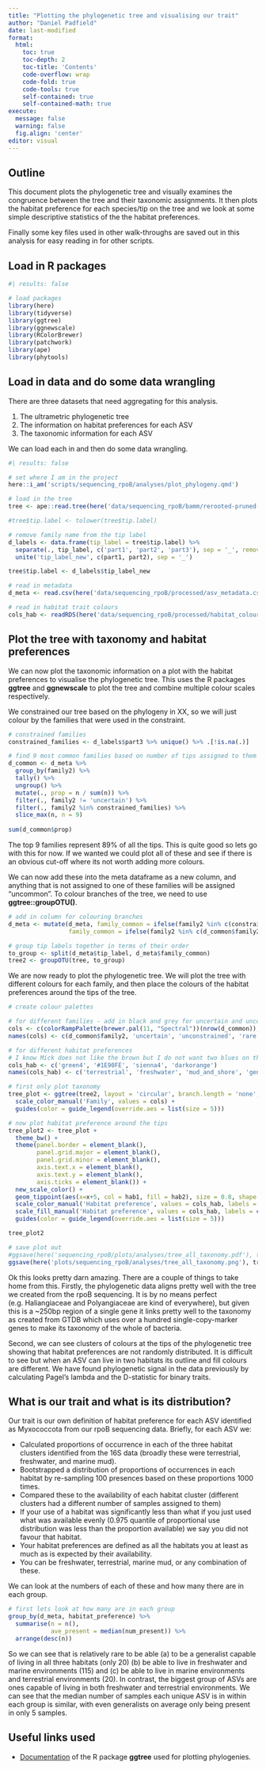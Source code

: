 ```yaml
---
title: "Plotting the phylogenetic tree and visualising our trait"
author: "Daniel Padfield"
date: last-modified
format:
  html:
    toc: true
    toc-depth: 2
    toc-title: 'Contents'
    code-overflow: wrap
    code-fold: true
    code-tools: true
    self-contained: true
    self-contained-math: true
execute:
  message: false
  warning: false
  fig.align: 'center'
editor: visual
---
```


## Outline

This document plots the phylogenetic tree and visually examines the congruence between the tree and their taxonomic assignments. It then plots the habitat preference for each species/tip on the tree and we look at some simple descriptive statistics of the the habitat preferences.

Finally some key files used in other walk-throughs are saved out in this analysis for easy reading in for other scripts.

## Load in R packages

```r
#| results: false

# load packages
library(here)
library(tidyverse)
library(ggtree)
library(ggnewscale)
library(RColorBrewer)
library(patchwork)
library(ape)
library(phytools)
```

## Load in data and do some data wrangling

There are three datasets that need aggregating for this analysis.

1.  The ultrametric phylogenetic tree
2.  The information on habitat preferences for each ASV
3.  The taxonomic information for each ASV

We can load each in and then do some data wrangling.

```r
#| results: false

# set where I am in the project
here::i_am('scripts/sequencing_rpoB/analyses/plot_phylogeny.qmd')

# load in the tree
tree <- ape::read.tree(here('data/sequencing_rpoB/bamm/rerooted-pruned-chronopl10.tre'))

#tree$tip.label <- tolower(tree$tip.label)

# remove family name from the tip label
d_labels <- data.frame(tip_label = tree$tip.label) %>%
  separate(., tip_label, c('part1', 'part2', 'part3'), sep = '_', remove = FALSE) %>%
  unite('tip_label_new', c(part1, part2), sep = '_')

tree$tip.label <- d_labels$tip_label_new

# read in metadata
d_meta <- read.csv(here('data/sequencing_rpoB/processed/asv_metadata.csv'))

# read in habitat trait colours
cols_hab <- readRDS(here('data/sequencing_rpoB/processed/habitat_colours.rds'))

```

## Plot the tree with taxonomy and habitat preferences

We can now plot the taxonomic information on a plot with the habitat preferences to visualise the phylogenetic tree. This uses the R packages **ggtree** and **ggnewscale** to plot the tree and combine multiple colour scales respectively.

We constrained our tree based on the phylogeny in XX, so we will just colour by the families that were used in the constraint.

```r
# constrained families
constrained_families <- d_labels$part3 %>% unique() %>% .[!is.na(.)]

# find 9 most common families based on number of tips assigned to them
d_common <- d_meta %>%
  group_by(family2) %>%
  tally() %>%
  ungroup() %>%
  mutate(., prop = n / sum(n)) %>%
  filter(., family2 != 'uncertain') %>%
  filter(., family2 %in% constrained_families) %>%
  slice_max(n, n = 9)
  
sum(d_common$prop)
```

The top 9 families represent 89% of all the tips. This is quite good so lets go with this for now. If we wanted we could plot all of these and see if there is an obvious cut-off where its not worth adding more colours.

We can now add these into the meta dataframe as a new column, and anything that is not assigned to one of these families will be assigned "uncommon". To colour branches of the tree, we need to use **ggtree::groupOTU()**.

```r
# add in column for colouring branches
d_meta <- mutate(d_meta, family_common = ifelse(family2 %in% c(constrained_families, 'uncertain'), family2, 'unconstrained'),
                 family_common = ifelse(family2 %in% c(d_common$family2, 'uncertain', 'unconstrained'), family2, 'rare constrained'))

# group tip labels together in terms of their order
to_group <- split(d_meta$tip_label, d_meta$family_common)
tree2 <- groupOTU(tree, to_group)
```

We are now ready to plot the phylogenetic tree. We will plot the tree with different colours for each family, and then place the colours of the habitat preferences around the tips of the tree.

```r
# create colour palettes

# for different families - add in black and grey for uncertain and uncommon respectively
cols <- c(colorRampPalette(brewer.pal(11, "Spectral"))(nrow(d_common)), 'black', 'grey', 'dark grey')
names(cols) <- c(d_common$family2, 'uncertain', 'unconstrained', 'rare constrained')

# for different habitat preferences
# I know Mick does not like the brown but I do not want two blues on the plot because it would be more difficult to tell them apart
cols_hab <- c('green4', '#1E90FE', 'sienna4', 'darkorange')
names(cols_hab) <- c('terrestrial', 'freshwater', 'mud_and_shore', 'generalist')

# first only plot taxonomy
tree_plot <- ggtree(tree2, layout = 'circular', branch.length = 'none', aes(col = group)) %<+% filter(d_meta) +
  scale_color_manual('Family', values = cols) +
  guides(color = guide_legend(override.aes = list(size = 5)))

# now plot habitat preference around the tips
tree_plot2 <- tree_plot +
  theme_bw() +
  theme(panel.border = element_blank(),
        panel.grid.major = element_blank(),
        panel.grid.minor = element_blank(),
        axis.text.x = element_blank(),
        axis.text.y = element_blank(),
        axis.ticks = element_blank()) +
  new_scale_color() +
  geom_tippoint(aes(x=x+5, col = hab1, fill = hab2), size = 0.8, shape = 21, position = position_jitter(width = 2, height = 0)) +
  scale_color_manual('Habitat preference', values = cols_hab, labels = c('terrestrial', 'freshwater', 'marine mud', 'generalist')) +
  scale_fill_manual('Habitat preference', values = cols_hab, labels = c('terrestrial', 'freshwater', 'marine mud', 'generalist')) +
  guides(color = guide_legend(override.aes = list(size = 5)))

tree_plot2

# save plot out
#ggsave(here('sequencing_rpoB/plots/analyses/tree_all_taxonomy.pdf'), tree_plot2, height = 9, width = 12)
ggsave(here('plots/sequencing_rpoB/analyses/tree_all_taxonomy.png'), tree_plot2, height = 9, width = 12)

```

Ok this looks pretty darn amazing. There are a couple of things to take home from this. Firstly, the phylogenetic data aligns pretty well with the tree we created from the rpoB sequencing. It is by no means perfect (e.g. Haliangiaceae and Polyangiaceae are kind of everywhere), but given this is a \~250bp region of a single gene it links pretty well to the taxonomy as created from GTDB which uses over a hundred single-copy-marker genes to make its taxonomy of the whole of bacteria.

Second, we can see clusters of colours at the tips of the phylogenetic tree showing that habitat preferences are not randomly distributed. It is difficult to see but when an ASV can live in two habitats its outline and fill colours are different. We have found phylogenetic signal in the data previously by calculating Pagel's lambda and the D-statistic for binary traits.

## What is our trait and what is its distribution?

Our trait is our own definition of habitat preference for each ASV identified as Myxococcota from our rpoB sequencing data. Briefly, for each ASV we:

-   Calculated proportions of occurrence in each of the three habitat clusters identified from the 16S data (broadly these were terrestrial, freshwater, and marine mud).
-   Bootstrapped a distribution of proportions of occurrences in each habitat by re-sampling 100 presences based on these proportions 1000 times.
-   Compared these to the availability of each habitat cluster (different clusters had a different number of samples assigned to them)
-   If your use of a habitat was significantly less than what if you just used what was available evenly (0.975 quantile of proportional use distribution was less than the proportion available) we say you did not favour that habitat.
-   Your habitat preferences are defined as all the habitats you at least as much as is expected by their availability.
-   You can be freshwater, terrestrial, marine mud, or any combination of these.

We can look at the numbers of each of these and how many there are in each group.

```r
# first lets look at how many are in each group
group_by(d_meta, habitat_preference) %>%
  summarise(n = n(),
            ave_present = median(num_present)) %>%
  arrange(desc(n))
```

So we can see that is relatively rare to be able (a) to be a generalist capable of living in all three habitats (only 20) (b) be able to live in freshwater and marine environments (115) and (c) be able to live in marine environments and terrestrial environments (20). In contrast, the biggest group of ASVs are ones capable of living in both freshwater and terrestrial environments. We can see that the median number of samples each unique ASV is in within each group is similar, with even generalists on average only being present in only 5 samples.

## Useful links used

-   [Documentation](https://yulab-smu.top/treedata-book/) of the R package **ggtree** used for plotting phylogenies.
